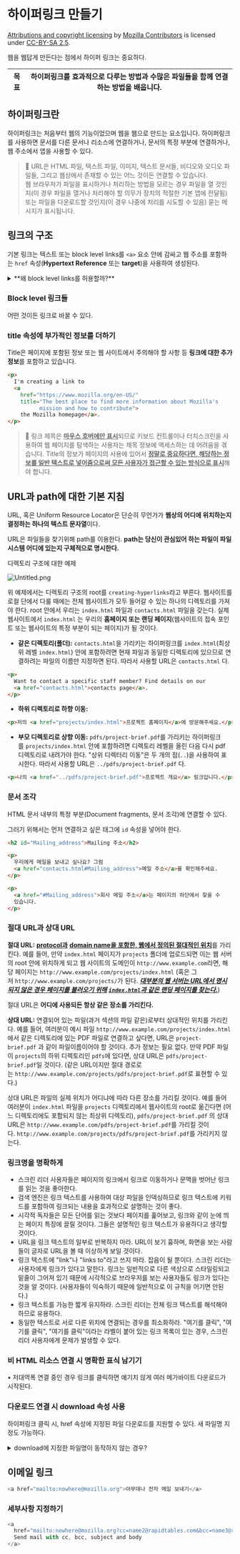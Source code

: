 # 하이퍼링크 만들기


[Attributions and copyright licensing](https://developer.mozilla.org/en-US/docs/MDN/Writing_guidelines/Attrib_copyright_license) by [Mozilla Contributors](https://developer.mozilla.org/en-US/docs/MDN/Community/Roles_teams#contributor) is licensed under [CC-BY-SA 2.5](https://creativecommons.org/licenses/by-sa/2.5/).


웹을 웹답게 만든다는 점에서 하이퍼 링크는 중요하다.


| 목표 | 하이퍼링크를 효과적으로 다루는 방법과 수많은 파일들을 함께 연결하는 방법을 배웁니다. |
| -- | ----------------------------------------------- |


## 하이퍼링크란


하이퍼링크는 처음부터 웹의 기능이었으며 웹을 웹으로 만드는 요소입니다. 하이퍼링크를 사용하면 문서를 다른 문서나 리소스에 연결하거나, 문서의 특정 부분에 연결하거나, 웹 주소에서 앱을 사용할 수 있다.


> 🦋 URL은 HTML 파일, 텍스트 파일, 이미지, 텍스트 문서들, 비디오와 오디오 파일들, 그리고 웹상에서 존재할 수 있는 어느 것이든 연결할 수 있습니다.   
> 웹 브라우저가 파일을 표시하거나 처리하는 방법을 모르는 경우 파일을 열 것인지(이 경우 파일을 열거나 처리해야 할 의무가 장치의 적절한 기본 앱에 전달됨) 또는 파일을 다운로드할 것인지(이 경우 나중에 처리를 시도할 수 있음) 묻는 메시지가 표시됩니다.


## 링크의 구조


기본 링크는 텍스트 또는 block level links를 `<a>` 요소 안에 감싸고 웹 주소를 포함하는 `href` 속성(**Hypertext Reference** 또는 **target**)을 사용하여 생성된다.

<details>
<summary>**왜 block level links를 허용할까?**</summary>

HTML5에서도 여전히 일반적으로 인라인 요소 내에 블록 레벨 요소를 넣는 것은 문법 오류로 간주됩니다. 
인라인 요소는 보통 작은 청크의 콘텐츠를 감싸거나 스타일링을 적용하기 위해 사용되며, 블록 레벨 요소는 구조를 생성하고 레이아웃을 정의하는 데 사용됩니다.


### 인라인 요소 (Inline Elements):

- **`<span>`**, **`<a>`****`<strong>`****`<em>`****`<abbr>`**, 등
- 인라인 요소는 텍스트의 일부를 감싸며, 텍스트 흐름과 인라인 형식 컨텍스트에서만 사용됩니다.

### 블록 레벨 요소 (Block-level Elements):

- **`<div>`**, **`<p>`****`<h1>`** ~ **`<h6>`****`<ol>`****`<ul>`****`<table>`**, 등
- 블록 레벨 요소는 콘텐츠의 구조를 생성하며, 새로운 박스를 생성하여 다른 요소와 분리됩니다.

### 예외: `<a>` 요소


HTML5에서 **`<a>`** 요소는 예외적으로 블록 레벨 요소를 포함할 수 있게 되었습니다. 이 변경은 위에서 언급한 사용성(큰 클릭 가능 영역을 제공), 접근성, 디자인 유연성(큰 이미지, 텍스트 블록 또는 다른 요소를 링크로 사용할 수 있어 더 동적이고 풍부한 인터페이스) 등의 이유로 인해 이루어졌습니다. 그러나 다른 인라인 요소들에 대해서는 여전히 블록 레벨 요소를 내부에 넣는 것이 허용되지 않습니다.


### 예제:

- **허용되는 경우:**

	```html
	<a href="https://example.com">
	  <div>
	    <p>Click here</p>
	  </div>
	</a>
	```

- **허용되지 않는 경우:**

	```html
	<span>
	  <div>This is incorrect</div>
	</span>
	```


따라서 일반적인 규칙을 따르되, <u>**`<a>`**</u> <u>태그와 같은 특별한 경우에 대한 예외를 인식하는 것이 중요합니다.</u>


</details>


### Block level 링크들


어떤 것이든 링크로 바꿀 수 있다. 


### title 속성에 부가적인 정보를 더하기


Title은 페이지에 포함된 정보 또는 웹 사이트에서 주의해야 할 사항 등 **링크에 대한 추가 정보**를 포함하고 있습니다.


```html
<p>
  I'm creating a link to
  <a
    href="https://www.mozilla.org/en-US/"
    title="The best place to find more information about Mozilla's
          mission and how to contribute">
    the Mozilla homepage</a>.
</p>
```


> 🦋 링크 제목은 <u>**마우스 호버에만 표시**</u>되므로 키보드 컨트롤이나 터치스크린을 사용하여 웹 페이지를 탐색하는 사용자는 제목 정보에 액세스하는 데 어려움을 겪습니다. Title의 정보가 페이지의 사용에 있어서 <u>**정말로 중요하다면, 해당하는 정보를 일반 텍스트로 넣어줌으로써 모든 사용자가 접근할 수 있는 방식으로 표시**</u>해야 합니다.


## URL과 path에 대한 기본 지침


URL, 혹은 Uniform Resource Locator은 단순히 무언가가 **웹상의 어디에 위치하는지 결정하는 하나의 텍스트 문자열**이다.


URL은 파일들을 찾기위해 path를 이용한다. **path는 당신이 관심있어 하는 파일이 파일 시스템 어디에 있는지 구체적으로 명시한다.** 


디렉토리 구조에 대한 예제


![Untitled.png](https://prod-files-secure.s3.us-west-2.amazonaws.com/4751c7dd-b990-48b0-938c-6c24a799bd8f/5ca8fb57-9d99-4fa0-8ec1-f5a5ec4307d3/Untitled.png?X-Amz-Algorithm=AWS4-HMAC-SHA256&X-Amz-Content-Sha256=UNSIGNED-PAYLOAD&X-Amz-Credential=AKIAT73L2G45EIPT3X45%2F20231010%2Fus-west-2%2Fs3%2Faws4_request&X-Amz-Date=20231010T085226Z&X-Amz-Expires=3600&X-Amz-Signature=c1696234c94c5daa16fbc67c9fd367288295ed30553b66e2336de373368d0407&X-Amz-SignedHeaders=host&x-id=GetObject)


위 예제에서는 디렉토리 구조의 root를 `creating-hyperlinks`라고 부른다. 웹사이트를 로컬 단에서 다룰 때에는 전체 웹사이트가 모두 들어갈 수 있는 하나의 디렉토리를 가져야 한다. root 안에서 우리는 `index.html` 파일과 `contacts.html` 파일을 갖는다. 실제 웹사이트에서 `index.html` 는 우리의 **홈페이지 또는 랜딩 페이지**(웹사이트의 접속 포인트 또는 웹사이트의 특정 부분이 되는 페이지)가 될 것이다.

- **같은 디렉토리(폴더):** `contacts.html`을 가리키는 하이퍼링크를 `index.html`(최상위 레벨 `index.html`) 안에 포함하려면 현재 파일과 동일한 디렉토리에 있으므로 연결하려는 파일의 이름만 지정하면 된다. 따라서 사용할 URL은 `contacts.html` 다.

```html
<p>
  Want to contact a specific staff member? Find details on our
  <a href="contacts.html">contacts page</a>.
</p>
```

- **하위 디렉토리로 하향 이동:**

```html
<p>저의 <a href="projects/index.html">프로젝트 홈페이지</a>에 방문해주세요.</p>
```

- **부모 디렉토리로 상향 이동:** `pdfs/project-brief.pdf`를 가리키는 하이퍼링크를 `projects/index.html` 안에 포함하려면 디렉토리 레벨을 올린 다음 다시 pdf 디렉토리로 내려가야 한다. "상위 디렉터리 이동"은 두 개의 점(`..`)을 사용하여 표시한다. 따라서 사용할 URL은 `../pdfs/project-brief.pdf` 다.

```html
<p>나의 <a href="../pdfs/project-brief.pdf">프로젝트 개요</a> 링크입니다.</p>
```


### 문서 조각


HTML 문서 내부의 특정 부분(Document fragments, 문서 조각)에 연결할 수 있다.


그러기 위해서는 먼저 연결하고 싶은 태그에 `id` 속성을 넣어야 한다.


```html
<h2 id="Mailing_address">Mailing 주소</h2>
```


```html
<p>
  우리에게 메일을 보내고 싶나요? 그럼
  <a href="contacts.html#Mailing_address">메일 주소</a>를 확인해주세요.
</p>
```


```html
<p>
  <a href="#Mailing_address">회사 메일 주소</a>는 페이지의 하단에서 찾을 수
  있습니다.
</p>
```


### 절대 URL과 상대 URL


**절대 URL:** [<u>**protocol**</u>](https://developer.mozilla.org/ko/docs/Glossary/Protocol)<u>**과**</u> [<u>**domain name**</u>](https://developer.mozilla.org/ko/docs/Glossary/Domain_name)<u>**을 포함한, 웹에서 정의된 절대적인 위치**</u>를 가리킨다. 예를 들어, 만약 `index.html` 페이지가 `projects` 폴더에 업로드되면 이는 웹 서버의 root 안에 위치하게 되고 웹 사이트의 도메인이 `http://www.example.com`라면, 해당 페이지는 `http://www.example.com/projects/index.html` (혹은 그저 `http://www.example.com/projects/`가 된다. <u>_**대부분의 웹 서버는 URL에서 명시되지 않은 경우 페이지를 불러오기 위해**_</u> <u>_**`index.html`**_</u><u>_**과 같은 랜딩 페이지를 찾는다.**_</u>)


절대 URL은 **어디에 사용되든 항상 같은 장소를 가리킨다.**


**상대 URL:** 연결되어 있는 파일(과거 섹션의 파일 같은)로부터 상대적인 위치를 가리킨다. 예를 들어, 여러분이 예시 파일 `http://www.example.com/projects/index.html`에서 같은 디렉토리에 있는 PDF 파일로 연결하고 싶다면, URL은 `project-brief.pdf` 과 같이 파일이름이어야 할 것이다. 추가 정보는 필요 없다. 만약 PDF 파일이 `projects`의 하위 디렉토리인 `pdfs`에 있다면, 상대 URL은 `pdfs/project-brief.pdf`일 것이다. (같은 URL이지만 절대 경로로는 `http://www.example.com/projects/pdfs/project-brief.pdf`로 표현할 수 있다.)


상대 URL은 파일의 실제 위치가 어디냐에 따라 다른 장소를 가리킬 것이다. 예를 들어 여러분이 `index.html` 파일을 `projects` 디렉토리에서 웹사이트의 root로 옮긴다면 (어느 디렉토리에도 포함되지 않는 최상위 디렉토리), `pdfs/project-brief.pdf` 의 상대 URL은 `http://www.example.com/pdfs/project-brief.pdf`를 가리킬 것이다. `http://www.example.com/projects/pdfs/project-brief.pdf`를 가리키지 않는다.


### 링크명을 명확하게

- 스크린 리더 사용자들은 페이지의 링크에서 링크로 이동하거나 문맥을 벗어난 링크를 읽는 것을 좋아한다.
- 검색 엔진은 링크 텍스트를 사용하여 대상 파일을 인덱싱하므로 링크 텍스트에 키워드를 포함하여 링크되는 내용을 효과적으로 설명하는 것이 좋다.
- 시각적 독자들은 모든 단어를 읽는 것보다 페이지를 훑어보고, 링크와 같이 눈에 띄는 페이지 특징에 끌릴 것이다. 그들은 설명적인 링크 텍스트가 유용하다고 생각할 것이다.
- URL을 링크 텍스트의 일부로 반복하지 마라. URL이 보기 흉하며, 화면을 보는 사람들이 글자로 URL을 볼 때 이상하게 보일 것이다.
- 링크 텍스트에 "link"나 "links to"라고 쓰지 마라. 잡음이 될 뿐이다. 스크린 리더는 사용자에게 링크가 있다고 말한다. 링크는 일반적으로 다른 색상으로 스타일링되고 밑줄이 그어져 있기 때문에 시각적으로 브라우저를 보는 사용자들도 링크가 있다는 것을 알 것이다. (사용자들이 익숙하기 때문에 일반적으로 이 규칙을 어기면 안된다.)
- 링크 텍스트를 가능한 짧게 유지하라. 스크린 리더는 전체 링크 텍스트를 해석해야 하므로 유용하다.
- 동일한 텍스트로 서로 다른 위치에 연결되는 경우를 최소화하라. "여기를 클릭", "여기를 클릭", "여기를 클릭"이라는 라벨이 붙어 있는 링크 목록이 있는 경우, 스크린 리더 사용자에게 문제가 발생할 수 있다.

### 비 HTML 리소스 연결 시 명확한 표식 남기기


• 저대역폭 연결 중인 경우 링크를 클릭하면 예기치 않게 여러 메가바이트 다운로드가 시작된다.


### 다운로드 연결 시 download 속성 사용


하이퍼링크 클릭 시, href 속성에 지정된 파일 다운로드를 지원할 수 있다. 새 파일명 지정도 가능하다.

<details>
<summary>download에 지정한 파일명이 동작하지 않는 경우?</summary>

첨부파일을 업로드하는 기능을 구현할 때 외부 도메인의 스토리지에 파일을 업로드하고 업로드된 파일의 URL을 DB에 저장하는 경우가 있다. 이 URL이 첨부파일 다운로드 링크로 제공되면 [Cross Origin으로 접근하는 것으로 download 속성이 아닌](https://developer.mozilla.org/ko/docs/Web/HTML/Element/a#%ED%8A%B9%EC%84%B1) HTTP 헤더 `Content-Disposition`에 `filename`을 적용해야 한다.


</details>


## 이메일 링크


```javascript
<a href="mailto:nowhere@mozilla.org">아무데나 전자 메일 보내기</a>
```


### 세부사항 지정하기


```javascript
<a
  href="mailto:nowhere@mozilla.org?cc=name2@rapidtables.com&bcc=name3@rapidtables.com&subject=The%20subject%20of%20the%20email&body=The%20body%20of%20the%20email">
  Send mail with cc, bcc, subject and body
</a>
```

